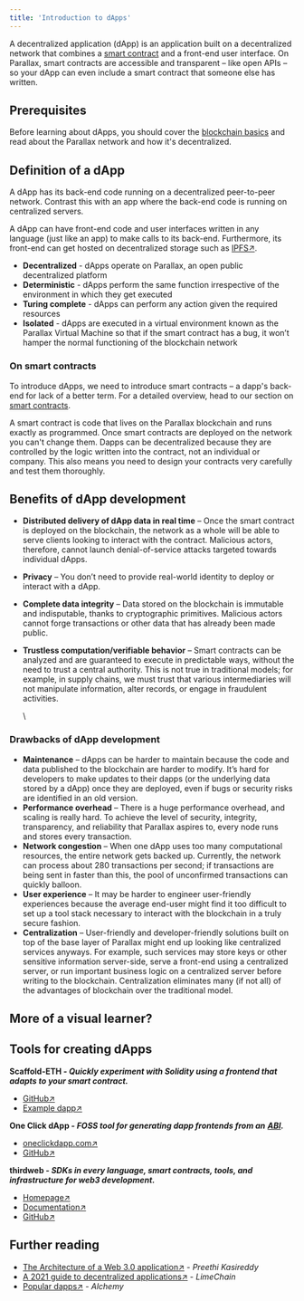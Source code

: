```yaml
---
title: 'Introduction to dApps'
---
```


A decentralized application (dApp) is an application built on a decentralized network that combines a [smart contract](../parallax-stack/smart-contracts) and a front-end user interface. On Parallax, smart contracts are accessible and transparent – like open APIs – so your dApp can even include a smart contract that someone else has written.

## Prerequisites

Before learning about dApps, you should cover the [blockchain basics](./introduction-to-parallax) and read about the Parallax network and how it's decentralized.

## Definition of a dApp

A dApp has its back-end code running on a decentralized peer-to-peer network. Contrast this with an app where the back-end code is running on centralized servers.

A dApp can have front-end code and user interfaces written in any language (just like an app) to make calls to its back-end. Furthermore, its front-end can get hosted on decentralized storage such as [IPFS↗](https://ipfs.io/).

* **Decentralized** - dApps operate on Parallax, an open public decentralized platform
* **Deterministic** - dApps perform the same function irrespective of the environment in which they get executed
* **Turing complete** - dApps can perform any action given the required resources
* **Isolated** - dApps are executed in a virtual environment known as the Parallax Virtual Machine so that if the smart contract has a bug, it won’t hamper the normal functioning of the blockchain network

### On smart contracts

To introduce dApps, we need to introduce smart contracts – a dapp's back-end for lack of a better term. For a detailed overview, head to our section on [smart contracts](../parallax-stack/smart-contracts).

A smart contract is code that lives on the Parallax blockchain and runs exactly as programmed. Once smart contracts are deployed on the network you can't change them. Dapps can be decentralized because they are controlled by the logic written into the contract, not an individual or company. This also means you need to design your contracts very carefully and test them thoroughly.

## Benefits of dApp development

* **Distributed delivery of dApp data in real time** – Once the smart contract is deployed on the blockchain, the network as a whole will be able to serve clients looking to interact with the contract. Malicious actors, therefore, cannot launch denial-of-service attacks targeted towards individual dApps.
* **Privacy** – You don’t need to provide real-world identity to deploy or interact with a dApp.
* **Complete data integrity** – Data stored on the blockchain is immutable and indisputable, thanks to cryptographic primitives. Malicious actors cannot forge transactions or other data that has already been made public.
* **Trustless computation/verifiable behavior** – Smart contracts can be analyzed and are guaranteed to execute in predictable ways, without the need to trust a central authority. This is not true in traditional models; for example, in supply chains, we must trust that various intermediaries will not manipulate information, alter records, or engage in fraudulent activities.

  \\

### Drawbacks of dApp development <a href="#drawbacks-of-dapp-development" id="drawbacks-of-dapp-development"></a>

* **Maintenance** – dApps can be harder to maintain because the code and data published to the blockchain are harder to modify. It’s hard for developers to make updates to their dapps (or the underlying data stored by a dApp) once they are deployed, even if bugs or security risks are identified in an old version.
* **Performance overhead** – There is a huge performance overhead, and scaling is really hard. To achieve the level of security, integrity, transparency, and reliability that Parallax aspires to, every node runs and stores every transaction.
* **Network congestion** – When one dApp uses too many computational resources, the entire network gets backed up. Currently, the network can process about 280 transactions per second; if transactions are being sent in faster than this, the pool of unconfirmed transactions can quickly balloon.
* **User experience** – It may be harder to engineer user-friendly experiences because the average end-user might find it too difficult to set up a tool stack necessary to interact with the blockchain in a truly secure fashion.
* **Centralization** – User-friendly and developer-friendly solutions built on top of the base layer of Parallax might end up looking like centralized services anyways. For example, such services may store keys or other sensitive information server-side, serve a front-end using a centralized server, or run important business logic on a centralized server before writing to the blockchain. Centralization eliminates many (if not all) of the advantages of blockchain over the traditional model.

## More of a visual learner?

## Tools for creating dApps

**Scaffold-ETH&#x20;*****- Quickly experiment with Solidity using a frontend that adapts to your smart contract.***

* [GitHub↗](https://github.com/austintgriffith/scaffold-eth)
* [Example dapp↗](https://punkwallet.io/)

**One Click dApp&#x20;*****- FOSS tool for generating dapp frontends from an*** [***ABI***](https://ethereum.org/en/glossary/#abi)***.***

* [oneclickdapp.com↗](https://oneclickdapp.com/)
* [GitHub↗](https://github.com/oneclickdapp/oneclickdapp-v1)

**thirdweb&#x20;*****- SDKs in every language, smart contracts, tools, and infrastructure for web3 development.***

* [Homepage↗](https://thirdweb.com/)
* [Documentation↗](https://portal.thirdweb.com/)
* [GitHub↗](https://github.com/thirdweb-dev/)

## Further reading

* [The Architecture of a Web 3.0 application↗](https://www.preethikasireddy.com/post/the-architecture-of-a-web-3-0-application) - *Preethi Kasireddy*
* [A 2021 guide to decentralized applications↗](https://limechain.tech/blog/what-are-dapps-the-2021-guide/) - *LimeChain*
* [Popular dapps↗](https://www.alchemy.com/dapps) - *Alchemy*
